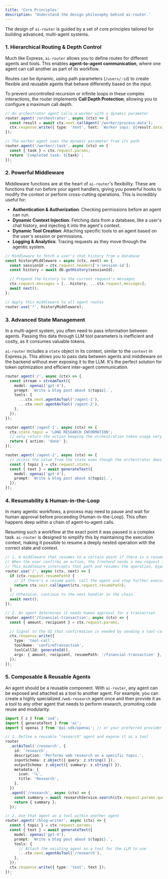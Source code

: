 ```yaml
---
title: 'Core Principles'
description: 'Understand the design philosophy behind ai-router.'
---
```


The design of `ai-router` is guided by a set of core principles tailored for building advanced, multi-agent systems.

### 1. Hierarchical Routing & Depth Control

Much like Express, `ai-router` allows you to define routes for different agents and tools. This enables **agent-to-agent communication**, where one agent can call another as part of its workflow.

Routes can be dynamic, using path parameters (`/users/:id`) to create flexible and reusable agents that behave differently based on the input.

To prevent uncontrolled recursion or infinite loops in these complex interactions, the router implements **Call Depth Protection**, allowing you to configure a maximum call depth.

```typescript
// An orchestrator agent calls a worker with a dynamic parameter
router.agent('/orchestrator', async (ctx) => {
  const result = await ctx.next.callAgent('/worker/process-data');
  ctx.response.write({ type: 'text', text: `Worker says: ${result.data}` });
});

// The worker agent uses the dynamic parameter from its path
router.agent('/worker/:task', async (ctx) => {
  const { task } = ctx.request.params;
  return `Completed task: ${task}`;
});
```

### 2. Powerful Middleware

Middleware functions are at the heart of `ai-router`'s flexibility. These are functions that run before your agent handlers, giving you powerful hooks to modify the context or perform cross-cutting operations. This is incredibly useful for:

- **Authentication & Authorization**: Checking permissions before an agent can run.
- **Dynamic Context Injection**: Fetching data from a database, like a user's chat history, and injecting it into the agent's context.
- **Dynamic Tool Creation**: Attaching specific tools to an agent based on the user's session or permissions.
- **Logging & Analytics**: Tracing requests as they move through the agentic system.

```typescript
// Middleware to fetch a user's chat history from a database
const historyMiddleware = async (ctx, next) => {
  const sessionId = ctx.request.headers['x-session-id'];
  const history = await db.getHistory(sessionId);

  // Prepend the history to the current request's messages
  ctx.request.messages = [...history, ...ctx.request.messages];
  await next();
};

// Apply this middleware to all agent routes
router.use('*', historyMiddleware);
```

### 3. Advanced State Management

In a multi-agent system, you often need to pass information between agents. Passing this data through LLM tool parameters is inefficient and costly, as it consumes valuable tokens.

`ai-router` includes a `state` object in its context, similar to the `context` in Express.js. This allows you to pass data between agents and middleware on the backend without ever exposing it to the LLM. It's the perfect solution for token optimization and efficient inter-agent communication.

```typescript
router.agent('/', async (ctx) => {
  const stream = streamText({
    model: openai('gpt-4'),
    prompt: `Write a blog post about ${topic}.`,
    tools: {
      ...ctx.next.agentAsTool('/agent-1'),
      ...ctx.next.agentAsTool('/agent-2'),
    },
  });
});

router.agent('/agent-1', async (ctx) => {
  ctx.state.topic = 'LONG RESEARCH INFORMATION';
  // only return the action keeping the orchestration token usage very low.
  return { action: 'done' };
});

router.agent('/agent-2', async (ctx) => {
  // access the value from the state even though the orchestrator does not know about it.
  const { topic } = ctx.request.state;
  const { text } = await generateText({
    model: openai('gpt-4'),
    prompt: `Write a blog post about ${topic}.`,
  });
});
```

### 4. Resumability & Human-in-the-Loop

In many agentic workflows, a process may need to pause and wait for human approval before proceeding (Human-in-the-Loop). This often happens deep within a chain of agent-to-agent calls.

Resuming such a workflow at the exact point it was paused is a complex task. `ai-router` is designed to simplify this by maintaining the execution context, making it possible to resume a deeply nested operation with the correct state and context.

```typescript
// 1. A middleware that resumes to a certain point if there is a resumable path.
// When the user confirms an action, the frontend sends a new request including the `resumePath`.
// This middleware intercepts that path and resumes the operation, bypassing the normal execution flow.
router.use('/', async (ctx, next) => {
  if (ctx.request.resumePath) {
    // If there's a resume path, call the agent and stop further execution in this chain.
    return ctx.next.callAgent(ctx.request.resumePath);
  }
  // Otherwise, continue to the next handler in the chain.
  await next();
});

// 2. An agent determines it needs human approval for a transaction
router.agent('/financial-transaction', async (ctx) => {
  const { amount, recipient } = ctx.request.params;

  // Signal to the UI that confirmation is needed by sending a tool-call
  ctx.response.write({
    type: 'tool-call',
    toolName: 'confirmTransaction',
    toolCallId: generateId(),
    args: { amount, recipient, resumePath: '/financial-transaction' },
  });
});
```

### 5. Composable & Reusable Agents

An agent should be a reusable component. With `ai-router`, any agent can be exposed and attached as a tool to another agent. For example, you can create a highly specialized `/web-research` agent once and then provide it as a tool to any other agent that needs to perform research, promoting code reuse and modularity.

```typescript
import { z } from 'zod';
import { generateText } from 'ai';
import { openai } from '@ai-sdk/openai'; // or your preferred provider

// 1. Define a reusable "research" agent and expose it as a tool
router
  .actAsTool('/research', {
    id: 'research',
    description: 'Performs web research on a specific topic.',
    inputSchema: z.object({ query: z.string() }),
    outputSchema: z.object({ summary: z.string() }),
    metadata: {
      icon: '🔍',
      title: 'Research',
    },
  })
  .agent('/research', async (ctx) => {
    const summary = await researchService.search(ctx.request.params.query);
    return { summary };
  });

// 2. Use that agent as a tool within another agent
router.agent('/blog-writer', async (ctx) => {
  const { topic } = ctx.request.params;
  const { text } = await generateText({
    model: openai('gpt-4'),
    prompt: `Write a blog post about ${topic}.`,
    tools: {
      // Attach the existing agent as a tool for the LLM to use
      ...ctx.next.agentAsTool('/research'),
    },
  });
  ctx.response.write({ type: 'text', text });
});
```
